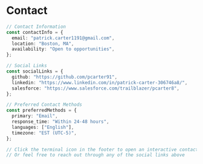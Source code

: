 # Contact

```typescript
// Contact Information
const contactInfo = {
  email: "patrick.carter1191@gmail.com",
  location: "Boston, MA",
  availability: "Open to opportunities",
};

// Social Links
const socialLinks = {
  github: "https://github.com/pcarter91",
  linkedin: "https://www.linkedin.com/in/patrick-carter-306746a8/",
  salesforce: "https://www.salesforce.com/trailblazer/pcarter8",
};

// Preferred Contact Methods
const preferredMethods = {
  primary: "Email",
  response_time: "Within 24-48 hours",
  languages: ["English"],
  timezone: "EST (UTC-5)",
};

// Click the terminal icon in the footer to open an interactive contact form
// Or feel free to reach out through any of the social links above
```
